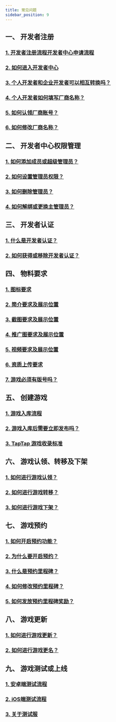 ```yaml
---
title: 常见问题
sidebar_position: 9
---
```


## **一、 开发者注册**  
### [<FaqLink>1. 开发者注册流程开发者中心申请流程</FaqLink>](/store#厂商创建通道及流程/)  
### [<FaqLink>2. 如何进入开发者中心</FaqLink>](/store#厂商创建通道及流程/)  
### [<FaqLink>3. 个人开发者和企业开发者可以相互转换吗？</FaqLink>](/store#个人开发者与企业开发者有什么区别？可以互相转换吗？/)  
### [<FaqLink>4. 个人开发者如何填写厂商名称？</FaqLink>](/store#个人开发者没有公司，如何填写厂商名称？/)  
### [<FaqLink>5. 如何认领厂商账号？</FaqLink>](/store#厂商名称已存在，如何进行厂商账号认领？/)  
### [<FaqLink>6. 如何修改厂商名称？</FaqLink>](/store#如何修改厂商名称)  


## **二、 开发者中心权限管理**  
### [<FaqLink>1. 如何添加成员或超级管理员？</FaqLink>](/store#添加成员或超级管理员/)  
### [<FaqLink>2. 如何设置管理员权限？</FaqLink>](/store#成员的权限设置和删除/)  
### [<FaqLink>3. 如何删除管理员？</FaqLink>](/store#成员的权限设置和删除/)  
### [<FaqLink>4. 如何解绑或更换主管理员？</FaqLink>](/store#主管理员可以解绑吗？可以设置新的主管理员吗？/)  
 

## **三、 开发者认证**  
### [<FaqLink>1. 什么是开发者认证？</FaqLink>](/store#开发者认证/)  
### [<FaqLink>2. 如何获得或移除开发者认证？</FaqLink>](/store#开发者认证/)  


## **四、 物料要求**  
### [<FaqLink>1. 图标要求</FaqLink>](/store/release/store-material#图标/)  
### [<FaqLink>2. 简介要求及展示位置</FaqLink>](/store/release/store-material#简介/)  
### [<FaqLink>3. 截图要求及展示位置</FaqLink>](/store/release/store-material#截图/)  
### [<FaqLink>4. 推广图要求及展示位置</FaqLink>](/store/release/store-material#推广图/)  
### [<FaqLink>5. 视频要求及展示位置</FaqLink>](/store/release/store-material#视频/)  
### [<FaqLink>6. 资质上传要求</FaqLink>](/store/release/store-agree#资质文件及授权/)  
### [<FaqLink>7. 游戏必须有版号吗？</FaqLink>](/store/release/store-agree#版号)  


## **五、 创建游戏**  
### [<FaqLink>1. 游戏入库流程</FaqLink>](/store/release/store-creategame#游戏入库/)  
### [<FaqLink>2. 游戏入库后需要立即发布吗？</FaqLink>](/store/release/store-creategame#创建游戏审核通过后，可暂不发布游戏吗？/)  
### [<FaqLink>3. TapTap 游戏收录标准</FaqLink>](/store/release/store-agree#暂不收录游戏/)  


## **六、 游戏认领、转移及下架**  
### [<FaqLink>1. 如何进行游戏认领？</FaqLink>](/store/release/store-creategame#我的游戏已经被TapTap收录，可以进行游戏认领吗？/)  
### [<FaqLink>2. 如何进行游戏转移？</FaqLink>](/store/release/store-creategame#游戏主体可以进行转移吗？/)  
### [<FaqLink>3. 如何进行游戏下架？</FaqLink>](/store/release/store-creategame#如何进行游戏下架？/)  


## **七、 游戏预约**  
### [<FaqLink>1. 如何开启预约功能？</FaqLink>](/store/release/store-creategame#游戏预约/)  
### [<FaqLink>2. 为什么要开启预约？</FaqLink>](/store/release/store-creategame#游戏预约/)  
### [<FaqLink>3. 什么是预约里程碑？</FaqLink>](/store/release/store-creategame#预约里程碑/)  
### [<FaqLink>4. 如何修改预约里程碑？</FaqLink>](/store/release/store-creategame#预约里程碑/)
### [<FaqLink>5. 如何发放预约里程碑奖励？</FaqLink>](/store/release/store-creategame#预约里程碑/)   


## **八、 游戏更新**  
### [<FaqLink>1. 如何进行游戏更新？</FaqLink>](/store/release/store-creategame#游戏更新/)  
### [<FaqLink>2. 如何进行游戏更名？</FaqLink>](/store/release/store-creategame#游戏名称可以修改吗？/) 


## **九、 游戏测试或上线**  
### [<FaqLink>1. 安卓端测试流程</FaqLink>](/store/release/store-creategame#游戏测试或上线/)
### [<FaqLink>2. iOS端测试流程</FaqLink>](/store/release/store-creategame#iOS端测试/)     
### [<FaqLink>3. 关于测试服</FaqLink>](/store/release/store-creategame#测试服配置/)  
